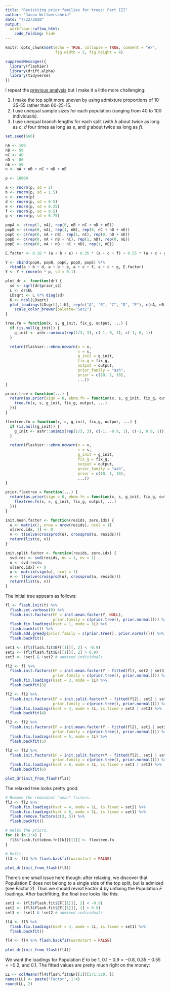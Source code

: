 ```yaml
---
title: "Revisiting prior families for trees: Part III"
author: "Jason Willwerscheid"
date: "7/22/2020"
output:
  workflowr::wflow_html:
    code_folding: hide
---
```


```r
knitr::opts_chunk$set(echo = TRUE, collapse = TRUE, comment = "#>",
                      fig.width = 5, fig.height = 4)
```

```r
suppressMessages({
  library(flashier)
  library(drift.alpha)
  library(tidyverse)
})
```

I repeat the [previous analysis](pm1_priors2.html) but I make it a little more challenging:

1. I make the top split more uneven by using admixture proportions of 10-35-55 rather than 60-25-15.
1. I use unequal sample sizes for each population (ranging from 40 to 100 individuals).
1. I use unequal branch lengths for each split (with $b$ about twice as long as $c$, $d$ four times as long as $e$, and $g$ about twice as long as $f$).

```r
set.seed(666)

nA <- 100
nB <- 50
nC <- 40
nD <- 80
nE <- 50
n <- nA + nB + nC + nD + nE

p <- 10000

a <- rnorm(p, sd = 2)
b <- rnorm(p, sd = 1.5)
c <- rnorm(p)
d <- rnorm(p, sd = 0.5)
e <- rnorm(p, sd = 0.25)
f <- rnorm(p, sd = 0.5)
g <- rnorm(p, sd = 0.75)

popA <- c(rep(1, nA), rep(0, nB + nC + nD + nE))
popB <- c(rep(0, nA), rep(1, nB), rep(0, nC + nD + nE))
popC <- c(rep(0, nA + nB), rep(1, nC), rep(0, nD + nE))
popD <- c(rep(0, nA + nB + nC), rep(1, nD), rep(0, nE))
popE <- c(rep(0, nA + nB + nC + nD), rep(1, nE))

E.factor <- 0.10 * (a + b + e) + 0.35 * (a + c + f) + 0.55 * (a + c + g)

Y <- cbind(popA, popB, popC, popD, popE) %*% 
  rbind(a + b + d, a + b + e, a + c + f, a + c + g, E.factor)
Y <- Y + rnorm(n * p, sd = 0.1)

plot_dr <- function(dr) {
  sd <- sqrt(dr$prior_s2)
  L <- dr$EL
  LDsqrt <- L %*% diag(sd)
  K <- ncol(LDsqrt)
  plot_loadings(LDsqrt[,1:K], rep(c("A", "B", "C", "D", "E"), c(nA, nB, nC, nD, nE))) +
    scale_color_brewer(palette="Set2")
}

tree.fn = function(x, s, g_init, fix_g, output, ...) {
  if (is.null(g_init)) {
    g_init <- ashr::unimix(rep(1/3, 3), c(-1, 0, 1), c(-1, 0, 1))
  }

  return(flashier:::ebnm.nowarn(x = x,
                                s = s,
                                g_init = g_init,
                                fix_g = fix_g,
                                output = output,
                                prior_family = "ash",
                                prior = c(10, 1, 10),
                                ...))
}

prior.tree = function(...) {
  return(as.prior(sign = 0, ebnm.fn = function(x, s, g_init, fix_g, output) {
    tree.fn(x, s, g_init, fix_g, output, ...)
  }))
}

flextree.fn = function(x, s, g_init, fix_g, output, ...) {
  if (is.null(g_init)) {
    g_init <- ashr::unimix(rep(1/3, 3), c(-1, -0.9, 1), c(-1, 0.9, 1))
  }

  return(flashier:::ebnm.nowarn(x = x,
                                s = s,
                                g_init = g_init,
                                fix_g = fix_g,
                                output = output,
                                prior_family = "ash",
                                prior = c(10, 1, 10),
                                ...))
}

prior.flextree = function(...) {
  return(as.prior(sign = 0, ebnm.fn = function(x, s, g_init, fix_g, output) {
    flextree.fn(x, s, g_init, fix_g, output, ...)
  }))
}

init.mean.factor <- function(resids, zero.idx) {
  u <- matrix(1, nrow = nrow(resids), ncol = 1)
  u[zero.idx, 1] <- 0
  v <- t(solve(crossprod(u), crossprod(u, resids)))
  return(list(u, v))
}

init.split.factor <- function(resids, zero.idx) {
  svd.res <- svd(resids, nu = 1, nv = 1)
  u <- svd.res$u
  u[zero.idx] <- 0
  u <- matrix(sign(u), ncol = 1)
  v <- t(solve(crossprod(u), crossprod(u, resids)))
  return(list(u, v))
}
```

The initial tree appears as follows:

```r
fl <- flash.init(Y) %>%
  flash.set.verbose(0) %>%
  flash.init.factors(EF = init.mean.factor(Y, NULL), 
                     prior.family = c(prior.tree(), prior.normal())) %>%
  flash.fix.loadings(kset = 1, mode = 1L) %>%
  flash.backfit() %>%
  flash.add.greedy(prior.family = c(prior.tree(), prior.normal())) %>%
  flash.backfit()

set1 <- (fl$flash.fit$EF[[1]][, 2] < -0.9)
set2 <- (fl$flash.fit$EF[[1]][, 2] > 0.9)
set3 <- !set1 & !set2 # admixed individuals

fl2 <- fl %>%
  flash.init.factors(EF = init.mean.factor(Y - fitted(fl), set2 | set3),
                     prior.family = c(prior.tree(), prior.normal())) %>%
  flash.fix.loadings(kset = 3, mode = 1L) %>%
  flash.backfit(3)

fl2 <- fl2 %>%
  flash.init.factors(EF = init.split.factor(Y - fitted(fl2), set2 | set3),
                     prior.family = c(prior.tree(), prior.normal())) %>%
  flash.fix.loadings(kset = 4, mode = 1L, is.fixed = set2 | set3) %>%
  flash.backfit(4)

fl2 <- fl2 %>%
  flash.init.factors(EF = init.mean.factor(Y - fitted(fl2), set1 | set3),
                     prior.family = c(prior.tree(), prior.normal())) %>%
  flash.fix.loadings(kset = 5, mode = 1L) %>%
  flash.backfit(5)

fl2 <- fl2 %>%
  flash.init.factors(EF = init.split.factor(Y - fitted(fl2), set1 | set3),
                     prior.family = c(prior.tree(), prior.normal())) %>%
  flash.fix.loadings(kset = 6, mode = 1L, is.fixed = set1 | set3) %>%
  flash.backfit(6)

plot_dr(init_from_flash(fl2))
```

The relaxed tree looks pretty good. 

```r
# Remove the redundant "mean" factors.
fl3 <- fl2 %>%
  flash.fix.loadings(kset = 4, mode = 1L, is.fixed = set2) %>%
  flash.fix.loadings(kset = 6, mode = 1L, is.fixed = set1) %>%
  flash.remove.factors(c(3, 5)) %>%
  flash.backfit()

# Relax the priors.
for (k in 1:4) {
  fl3$flash.fit$ebnm.fn[[k]][[1]] <- flextree.fn
}

# Refit.
fl3 <- fl3 %>% flash.backfit(warmstart = FALSE)
  
plot_dr(init_from_flash(fl3))
```

There's one small issue here though: after relaxing, we discover that Population $E$ does not belong to a single side of the top split, but is admixed (see Factor 2). Thus we should revisit Factor 4 by unfixing the Population $E$ loadings. After backfitting, the final tree looks like this:

```r
set1 <- (fl3$flash.fit$EF[[1]][, 2] < -0.9)
set2 <- (fl3$flash.fit$EF[[1]][, 2] > 0.9)
set3 <- !set1 & !set2 # admixed individuals

fl4 <- fl3 %>%
  flash.fix.loadings(kset = 4, mode = 1L, is.fixed = set1) %>%
  flash.backfit()

fl4 <- fl4 %>% flash.backfit(warmstart = FALSE)
  
plot_dr(init_from_flash(fl4))
```

We want the loadings for Population $E$ to be $1$, $0.1 - 0.9 = -0.8$, $0.35 - 0.55 = -0.2$, and $0.1$. The fitted values are pretty much right on the money:

```r
LL <- colMeans(fl4$flash.fit$EF[[1]][271:320, ])
names(LL) <- paste("Factor", 1:4)
round(LL, 2)
```



